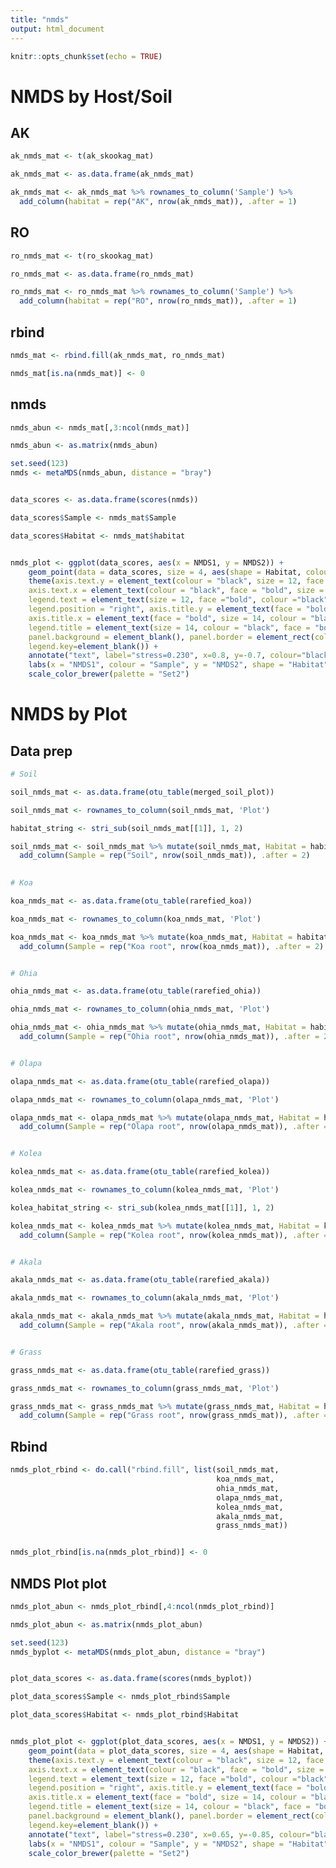 ```yaml
---
title: "nmds"
output: html_document
---
```


```r
knitr::opts_chunk$set(echo = TRUE)
```

# NMDS by Host/Soil

## AK 

```r

ak_nmds_mat <- t(ak_skookag_mat)

ak_nmds_mat <- as.data.frame(ak_nmds_mat)

ak_nmds_mat <- ak_nmds_mat %>% rownames_to_column('Sample') %>%
  add_column(habitat = rep("AK", nrow(ak_nmds_mat)), .after = 1)

```


## RO

```r

ro_nmds_mat <- t(ro_skookag_mat)

ro_nmds_mat <- as.data.frame(ro_nmds_mat)

ro_nmds_mat <- ro_nmds_mat %>% rownames_to_column('Sample') %>%
  add_column(habitat = rep("RO", nrow(ro_nmds_mat)), .after = 1)

```

## rbind

```r

nmds_mat <- rbind.fill(ak_nmds_mat, ro_nmds_mat)

nmds_mat[is.na(nmds_mat)] <- 0

```


## nmds

```r

nmds_abun <- nmds_mat[,3:ncol(nmds_mat)]

nmds_abun <- as.matrix(nmds_abun)

set.seed(123)
nmds <- metaMDS(nmds_abun, distance = "bray")


data_scores <- as.data.frame(scores(nmds))

data_scores$Sample <- nmds_mat$Sample

data_scores$Habitat <- nmds_mat$habitat


nmds_plot <- ggplot(data_scores, aes(x = NMDS1, y = NMDS2)) + 
    geom_point(data = data_scores, size = 4, aes(shape = Habitat, colour = Sample))+ 
    theme(axis.text.y = element_text(colour = "black", size = 12, face = "bold"), 
    axis.text.x = element_text(colour = "black", face = "bold", size = 12), 
    legend.text = element_text(size = 12, face ="bold", colour ="black"), 
    legend.position = "right", axis.title.y = element_text(face = "bold", size = 14), 
    axis.title.x = element_text(face = "bold", size = 14, colour = "black"), 
    legend.title = element_text(size = 14, colour = "black", face = "bold"), 
    panel.background = element_blank(), panel.border = element_rect(colour = "black", fill = NA, size = 1.2),
    legend.key=element_blank()) + 
    annotate("text", label="stress=0.230", x=0.8, y=-0.7, colour="black") +
    labs(x = "NMDS1", colour = "Sample", y = "NMDS2", shape = "Habitat")  + 
    scale_color_brewer(palette = "Set2")


```


# NMDS by Plot

## Data prep

```r

# Soil

soil_nmds_mat <- as.data.frame(otu_table(merged_soil_plot))

soil_nmds_mat <- rownames_to_column(soil_nmds_mat, 'Plot')

habitat_string <- stri_sub(soil_nmds_mat[[1]], 1, 2)

soil_nmds_mat <- soil_nmds_mat %>% mutate(soil_nmds_mat, Habitat = habitat_string, .after = 1) %>%
  add_column(Sample = rep("Soil", nrow(soil_nmds_mat)), .after = 2)
           

# Koa 

koa_nmds_mat <- as.data.frame(otu_table(rarefied_koa))

koa_nmds_mat <- rownames_to_column(koa_nmds_mat, 'Plot')

koa_nmds_mat <- koa_nmds_mat %>% mutate(koa_nmds_mat, Habitat = habitat_string, .after = 1) %>%
  add_column(Sample = rep("Koa root", nrow(koa_nmds_mat)), .after = 2)


# Ohia 

ohia_nmds_mat <- as.data.frame(otu_table(rarefied_ohia))

ohia_nmds_mat <- rownames_to_column(ohia_nmds_mat, 'Plot')

ohia_nmds_mat <- ohia_nmds_mat %>% mutate(ohia_nmds_mat, Habitat = habitat_string, .after = 1) %>%
  add_column(Sample = rep("Ohia root", nrow(ohia_nmds_mat)), .after = 2)


# Olapa 

olapa_nmds_mat <- as.data.frame(otu_table(rarefied_olapa))

olapa_nmds_mat <- rownames_to_column(olapa_nmds_mat, 'Plot')

olapa_nmds_mat <- olapa_nmds_mat %>% mutate(olapa_nmds_mat, Habitat = habitat_string, .after = 1) %>%
  add_column(Sample = rep("Olapa root", nrow(olapa_nmds_mat)), .after = 2)


# Kolea

kolea_nmds_mat <- as.data.frame(otu_table(rarefied_kolea))

kolea_nmds_mat <- rownames_to_column(kolea_nmds_mat, 'Plot')

kolea_habitat_string <- stri_sub(kolea_nmds_mat[[1]], 1, 2)

kolea_nmds_mat <- kolea_nmds_mat %>% mutate(kolea_nmds_mat, Habitat = kolea_habitat_string, .after = 1) %>%
  add_column(Sample = rep("Kolea root", nrow(kolea_nmds_mat)), .after = 2)


# Akala 

akala_nmds_mat <- as.data.frame(otu_table(rarefied_akala))

akala_nmds_mat <- rownames_to_column(akala_nmds_mat, 'Plot')

akala_nmds_mat <- akala_nmds_mat %>% mutate(akala_nmds_mat, Habitat = habitat_string, .after = 1) %>%
  add_column(Sample = rep("Akala root", nrow(akala_nmds_mat)), .after = 2)


# Grass 

grass_nmds_mat <- as.data.frame(otu_table(rarefied_grass))

grass_nmds_mat <- rownames_to_column(grass_nmds_mat, 'Plot')

grass_nmds_mat <- grass_nmds_mat %>% mutate(grass_nmds_mat, Habitat = habitat_string, .after = 1) %>%
  add_column(Sample = rep("Grass root", nrow(grass_nmds_mat)), .after = 2)


```


## Rbind

```r

nmds_plot_rbind <- do.call("rbind.fill", list(soil_nmds_mat,
                                              koa_nmds_mat,
                                              ohia_nmds_mat,
                                              olapa_nmds_mat,
                                              kolea_nmds_mat,
                                              akala_nmds_mat,
                                              grass_nmds_mat))


nmds_plot_rbind[is.na(nmds_plot_rbind)] <- 0


```


## NMDS Plot plot

```r

nmds_plot_abun <- nmds_plot_rbind[,4:ncol(nmds_plot_rbind)]

nmds_plot_abun <- as.matrix(nmds_plot_abun)

set.seed(123)
nmds_byplot <- metaMDS(nmds_plot_abun, distance = "bray")


plot_data_scores <- as.data.frame(scores(nmds_byplot))

plot_data_scores$Sample <- nmds_plot_rbind$Sample

plot_data_scores$Habitat <- nmds_plot_rbind$Habitat


nmds_plot_plot <- ggplot(plot_data_scores, aes(x = NMDS1, y = NMDS2)) + 
    geom_point(data = plot_data_scores, size = 4, aes(shape = Habitat, colour = Sample))+ 
    theme(axis.text.y = element_text(colour = "black", size = 12, face = "bold"), 
    axis.text.x = element_text(colour = "black", face = "bold", size = 12), 
    legend.text = element_text(size = 12, face ="bold", colour ="black"), 
    legend.position = "right", axis.title.y = element_text(face = "bold", size = 14), 
    axis.title.x = element_text(face = "bold", size = 14, colour = "black"), 
    legend.title = element_text(size = 14, colour = "black", face = "bold"), 
    panel.background = element_blank(), panel.border = element_rect(colour = "black", fill = NA, size = 1.2),
    legend.key=element_blank()) +
    annotate("text", label="stress=0.230", x=0.65, y=-0.85, colour="black") +
    labs(x = "NMDS1", colour = "Sample", y = "NMDS2", shape = "Habitat")  + 
    scale_color_brewer(palette = "Set2")

```




